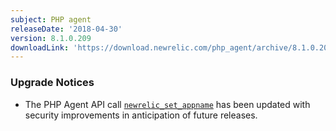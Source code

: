 ```yaml
---
subject: PHP agent
releaseDate: '2018-04-30'
version: 8.1.0.209
downloadLink: 'https://download.newrelic.com/php_agent/archive/8.1.0.209/'
---
```


### Upgrade Notices

* The PHP Agent API call [`newrelic_set_appname`](https://docs.newrelic.com/docs/agents/php-agent/php-agent-api/newrelic_set_appname) has been updated with security improvements in anticipation of future releases.
